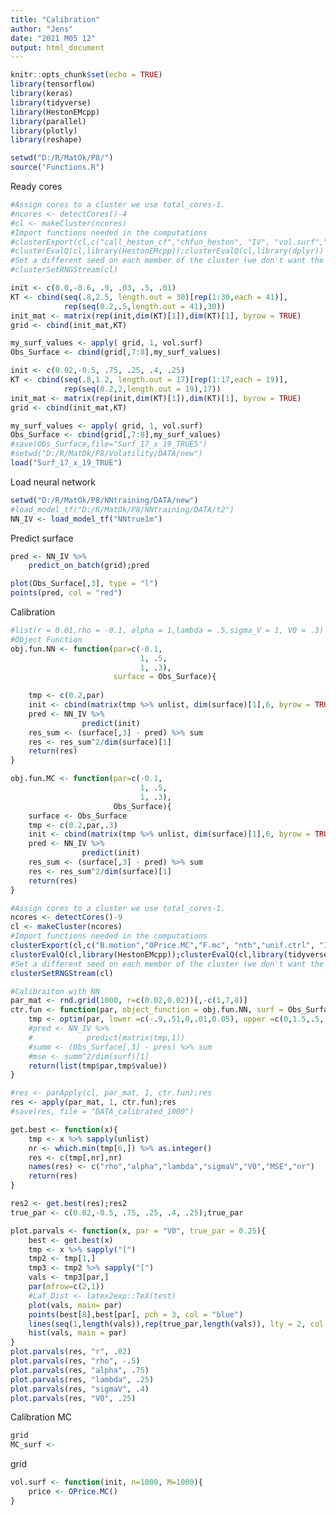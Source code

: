 ```yaml
---
title: "Calibration"
author: "Jens"
date: "2021 M05 12"
output: html_document
---
```


```r
knitr::opts_chunk$set(echo = TRUE)
library(tensorflow)
library(keras)
library(tidyverse)
library(HestonEMcpp)
library(parallel)
library(plotly)
library(reshape)
```

```r
setwd("D:/R/MatOk/P8/")
source("Functions.R")
```

Ready cores
```r
#Assign cores to a cluster we use total_cores-1.
#ncores <- detectCores()-4
#cl <- makeCluster(ncores)
#Import functions needed in the computations
#clusterExport(cl,c("call_heston_cf","chfun_heston", "IV", "vol.surf","BS.OPrice"))
#clusterEvalQ(cl,library(HestonEMcpp));clusterEvalQ(cl,library(dplyr))
#Set a different seed on each member of the cluster (we don't want the same estimates).
#clusterSetRNGStream(cl)
```

```r
init <- c(0.0,-0.6, .9, .03, .5, .01)
KT <- cbind(seq(.8,2.5, length.out = 30)[rep(1:30,each = 41)],
            rep(seq(0.2,.5,length.out = 41),30))
init_mat <- matrix(rep(init,dim(KT)[1]),dim(KT)[1], byrow = TRUE)
grid <- cbind(init_mat,KT)

my_surf_values <- apply( grid, 1, vol.surf)
Obs_Surface <- cbind(grid[,7:8],my_surf_values)
```

```r
init <- c(0.02,-0.5, .75, .25, .4, .25)
KT <- cbind(seq(.8,1.2, length.out = 17)[rep(1:17,each = 19)],
            rep(seq(0.2,2,length.out = 19),17))
init_mat <- matrix(rep(init,dim(KT)[1]),dim(KT)[1], byrow = TRUE)
grid <- cbind(init_mat,KT)

my_surf_values <- apply( grid, 1, vol.surf)
Obs_Surface <- cbind(grid[,7:8],my_surf_values)
#save(Obs_Surface,file="Surf_17_x_19_TRUE5")
#setwd("D:/R/MatOk/P8/Volatility/DATA/new")
load("Surf_17_x_19_TRUE")
```

Load neural network
```r
setwd("D:/R/MatOk/P8/NNtraining/DATA/new")
#load_model_tf("D:/R/MatOk/P8/NNtraining/DATA/t2")
NN_IV <- load_model_tf("NNtrue1m")
```

Predict surface
```r
pred <- NN_IV %>% 
    predict_on_batch(grid);pred

plot(Obs_Surface[,3], type = "l")
points(pred, col = "red")
```


Calibration
```r
#list(r = 0.01,rho = -0.1, alpha = 1,lambda = .5,sigma_V = 1, V0 = .3)
#Object Function
obj.fun.NN <- function(par=c(-0.1, 
                             1, .5,
                             1, .3),
                       surface = Obs_Surface){
    
    tmp <- c(0.2,par)
    init <- cbind(matrix(tmp %>% unlist, dim(surface)[1],6, byrow = TRUE), surface[,1:2])
    pred <- NN_IV %>%
                predict(init)
    res_sum <- (surface[,3] - pred) %>% sum
    res <- res_sum^2/dim(surface)[1]
    return(res)
}

obj.fun.MC <- function(par=c(-0.1, 
                             1, .5,
                             1, .3),
                       Obs_Surface){
    surface <- Obs_Surface
    tmp <- c(0.2,par,.3)
    init <- cbind(matrix(tmp %>% unlist, dim(surface)[1],6, byrow = TRUE), surface[,1:2])
    pred <- NN_IV %>%
                predict(init)
    res_sum <- (surface[,3] - pred) %>% sum
    res <- res_sum^2/dim(surface)[1]
    return(res)
}
```

```r
#Assign cores to a cluster we use total_cores-1.
ncores <- detectCores()-9
cl <- makeCluster(ncores)
#Import functions needed in the computations
clusterExport(cl,c("B.motion","OPrice.MC","F.mc", "nth","unif.ctrl", "IV", "vol.surf", "BS.OPrice", "obj.fun.NN", "NN_IV", "Obs_Surface","ctr.fun"))
clusterEvalQ(cl,library(HestonEMcpp));clusterEvalQ(cl,library(tidyverse))
#Set a different seed on each member of the cluster (we don't want the same estimates).
clusterSetRNGStream(cl)
```


```r
#Calibraiton with NN
par_mat <- rnd.grid(1000, r=c(0.02,0.02))[,-c(1,7,8)]
ctr.fun <- function(par, object_function = obj.fun.NN, surf = Obs_Surface){
    tmp <- optim(par, lower =c(-.9,.51,0,.01,0.05), upper =c(0,1.5,.5,.8,.5), object_function, gr = NULL, surf, method = "L-BFGS-B", control = list("trace"))
    #pred <- NN_IV %>%
    #            predict(matrix(tmp,1))
    #summ <- (Obs_Surface[,3] - pres) %>% sum
    #mse <- summ^2/dim(surf)[1]
    return(list(tmp$par,tmp$value))
}

#res <- parApply(cl, par_mat, 1, ctr.fun);res
res <- apply(par_mat, 1, ctr.fun);res
#save(res, file = "DATA_calibrated_1000")

get.best <- function(x){ 
    tmp <- x %>% sapply(unlist)
    nr <- which.min(tmp[6,]) %>% as.integer()
    res <- c(tmp[,nr],nr)
    names(res) <- c("rho","alpha","lambda","sigmaV","V0","MSE","nr")
    return(res)
}

res2 <- get.best(res);res2
true_par <- c(0.02,-0.5, .75, .25, .4, .25);true_par
```


```r
plot.parvals <- function(x, par = "V0", true_par = 0.25){
    best <- get.best(x)
    tmp <- x %>% sapply("[")
    tmp2 <- tmp[1,]
    tmp3 <- tmp2 %>% sapply("[")
    vals <- tmp3[par,]
    par(mfrow=c(2,1))
    #LaT_Dist <- latex2exp::TeX(test)
    plot(vals, main= par)
    points(best[8],best[par], pch = 3, col = "blue")
    lines(seq(1,length(vals)),rep(true_par,length(vals)), lty = 2, col = "red")
    hist(vals, main = par)
}
plot.parvals(res, "r", .02)
plot.parvals(res, "rho", -.5)
plot.parvals(res, "alpha", .75)
plot.parvals(res, "lambda", .25)
plot.parvals(res, "sigmaV", .4)
plot.parvals(res, "V0", .25)
```





Calibration MC
```r
grid
MC_surf <- 
```


grid
```r

vol.surf <- function(init, n=1000, M=1000){
    price <- OPrice.MC()
}
```

